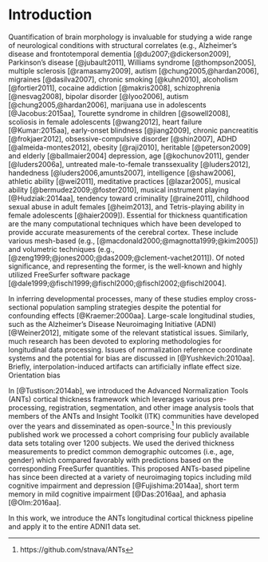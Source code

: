 
<!--

You can add internal comments which will not be reproduced using html comment delimiters.

-->

# Introduction

Quantification of brain morphology is invaluable for studying a wide range of
neurological conditions with structural correlates (e.g.,
Alzheimer's disease and frontotemporal dementia [@du2007;@dickerson2009],
Parkinson's disease [@jubault2011],
Williams syndrome [@thompson2005],
multiple sclerosis [@ramasamy2009],
autism [@chung2005,@hardan2006],
migraines [@dasilva2007],
chronic smoking [@kuhn2010],
alcoholism [@fortier2011],
cocaine addiction [@makris2008],
schizophrenia [@nesvag2008],
bipolar disorder [@lyoo2006],
autism [@chung2005,@hardan2006],
marijuana use in adolescents [@Jacobus:2015aa],
Tourette syndrome in children [@sowell2008],
scoliosis in female adolescents [@wang2012],
heart failure [@Kumar:2015aa],
early-onset blindness [@jiang2009],
chronic pancreatitis [@frokjaer2012],
obsessive-compulsive disorder [@shin2007],
ADHD [@almeida-montes2012],
obesity [@raji2010],
heritable [@peterson2009] and elderly [@ballmaier2004] depression,
age [@kochunov2011],
gender [@luders2006a],
untreated male-to-female transsexuality [@luders2012],
handedness
[@luders2006,amunts2007],
intelligence [@shaw2006],
athletic ability [@wei2011],
meditative practices [@lazar2005],
musical ability [@bermudez2009;@foster2010],
musical instrument playing [@Hudziak:2014aa],
tendency toward criminality [@raine2011],
childhood sexual abuse in adult females [@heim2013],
and Tetris-playing ability in female adolescents [@haier2009]).
Essential for thickness quantification are the
many computational techniques which have been developed
to provide accurate measurements of the cerebral cortex.
These include various mesh-based
(e.g., [@macdonald2000;@magnotta1999;@kim2005]) and
volumetric techniques
(e.g., [@zeng1999;@jones2000;@das2009;@clement-vachet2011]).
Of noted significance, and representing the former,
is the well-known and highly utilized FreeSurfer
software package [@dale1999;@fischl1999;@fischl2000;@fischl2002;@fischl2004].

In inferring developmental processes, many of these studies employ
cross-sectional population sampling strategies despite the potential for
confounding effects [@Kraemer:2000aa].  Large-scale longitudinal studies,
such as the Alzheimer's Disease Neuroimaging Initiative (ADNI) [@Weiner2012],
mitigate some of the relevant statistical issues.  Similarly, much
research has been devoted to exploring methodologies for longitudinal
data processing.  Issues of normalization reference coordinate systems
and the potential for bias are discussed in [@Yushkevich:2010aa].  Briefly,
interpolation-induced artifacts can artificially inflate effect size.  Orientation
bias






In [@Tustison:2014ab], we introduced the Advanced Normalization Tools (ANTs) cortical
thickness framework which leverages various pre-processing, registration, segmentation,
and other image analysis tools that members of the ANTs and Insight Toolkit (ITK)
communities have developed over the years and disseminated as open-source.[^1]  In
this previously published work we processed a cohort
comprising four publicly available data sets totaling over 1200 subjects.
We used the derived thickness measurements to predict common
demographic outcomes (i.e., age, gender) which compared favorably with predictions
based on the corresponding FreeSurfer quantities.
This proposed ANTs-based pipeline has since been directed at a variety of neuroimaging
topics including mild cognitive impairment and depression [@Fujishima:2014aa],
short term memory in mild cognitive impairment [@Das:2016aa], and aphasia [@Olm:2016aa].

[^1]: https://github.com/stnava/ANTs



In this work, we introduce the ANTs longitudinal cortical thickness
pipeline and apply it to the entire ADNI1 data set.  
